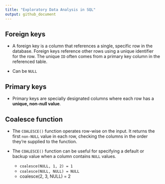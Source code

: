 ```yaml
---
title: "Exploratory Data Analysis in SQL"
output: github_document
---
```


## Foreign keys

* A foreign key is a column that references a single, specific row in the database. Foreign keys reference other rows using a unique identifier for the row. The unique `ID` often comes from a primary key column in the referenced table.

* Can be `NULL`

## Primary keys
 
* Primary keys are specially designated columns where each row has a **unique, non-null value**.

## Coalesce function

* The `COALESCE()` function operates row-wise on the input. It returns the first `non-NULL` value in each row, checking the columns in the order they're supplied to the function.

* The `COALESCE()` function can be useful for specifying a default or backup value when a column contains `NULL` values.
  * `coalesce(NULL, 1, 2) = 1`
  * `coalesce(NULL, NULL) = NULL`
  * coalesce(2, 3, NULL) = 2





```sql
```






